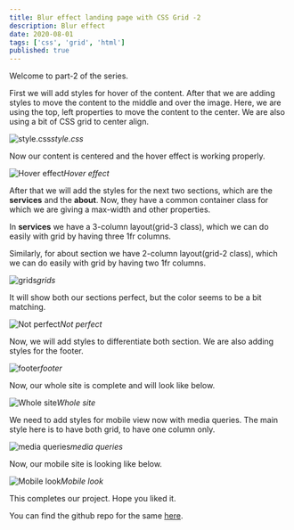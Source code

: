 ```yaml
---
title: Blur effect landing page with CSS Grid -2
description: Blur effect
date: 2020-08-01
tags: ['css', 'grid', 'html']
published: true
---
```


Welcome to part-2 of the series. 

First we will add styles for hover of the content. After that we are adding styles to move the content to the middle and over the image. Here, we are using the top, left properties to move the content to the center. We are also using a bit of CSS grid to center align.

![style.css](https://ik.imagekit.io/thewebdev/Blur-landing/2/1_J2bWdtQFiU.png)*style.css*

Now our content is centered and the hover effect is working properly.

![Hover effect](https://ik.imagekit.io/thewebdev/Blur-landing/2/2_AHuXzHWJ6.gif)*Hover effect*

After that we will add the styles for the next two sections, which are the **services** and the **about**. Now, they have a common container class for which we are giving a max-width and other properties.

In **services** we have a 3-column layout(grid-3 class), which we can do easily with grid by having three 1fr columns.

Similarly, for about section we have 2-column layout(grid-2 class), which we can do easily with grid by having two 1fr columns.

![grids](https://ik.imagekit.io/thewebdev/Blur-landing/2/3_G42vH3_FAI.png)*grids*

It will show both our sections perfect, but the color seems to be a bit matching.

![Not perfect](https://ik.imagekit.io/thewebdev/Blur-landing/2/4_-n1XgdcXX5.png)*Not perfect*

Now, we will add styles to differentiate both section. We are also adding styles for the footer.

![footer](https://ik.imagekit.io/thewebdev/Blur-landing/2/5_oKG6MpOAp.png)*footer*

Now, our whole site is complete and will look like below.

![Whole site](https://ik.imagekit.io/thewebdev/Blur-landing/2/6_n9cWLkkUrj.png)*Whole site*

We need to add styles for mobile view now with media queries. The main style here is to have both grid, to have one column only.

![media queries](https://ik.imagekit.io/thewebdev/Blur-landing/2/7_xx2CxF-sqA.png)*media queries*

Now, our mobile site is looking like below.


![Mobile look](https://ik.imagekit.io/thewebdev/Blur-landing/2/8_qhS59Rjjg.png)*Mobile look*

This completes our project. Hope you liked it.

You can find the github repo for the same [here](https://github.com/nabendu82/Blur-Landing).
